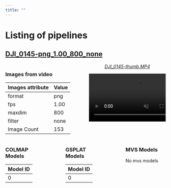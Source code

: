 ```yaml
---
title: ""
---
```


# Listing of pipelines

## [DJI_0145-png_1.00_800_none](DJI_0145-png_1.00_800_none.html)

:::: {.columns}
::: {.column width=50%}
### Images from video

| Images attribute   | Value   |
|:-------------------|:--------|
| format             | png     |
| fps                | 1.00    |
| maxdim             | 800     |
| filter             | none    |
| Image Count        | 153     |

:::
::: {.column width=50% .threejs-container}
<em><center>[DJI_0145-thumb.MP4](../data/thumbvids/DJI_0145-thumb.MP4)</center></em>
<video src="../data/thumbvids/DJI_0145-thumb.MP4" autoplay loop muted playsinline />
:::
::::

:::: {.columns}
::: {.column width=30%}
### COLMAP Models

| Model ID   |
|:-----------|
| 0          |

:::
::: {.column width=5%}
<p>&nbsp;</p>
:::
::: {.column width=30%}
### GSPLAT Models

| Model ID   |
|:-----------|
| 0          |

:::
::: {.column width=5%}
<p>&nbsp;</p>
:::
::: {.column width=30%}
### MVS Models

No mvs models

:::
::::


